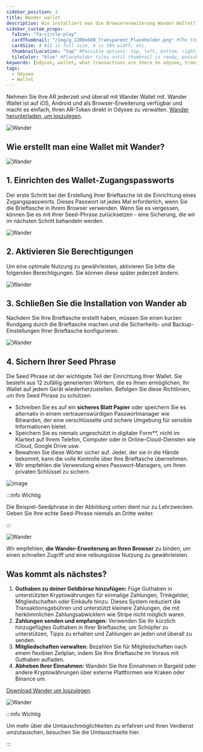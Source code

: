 ```yaml
---
sidebar_position: 3
title: Wander wallet
description: Wie installiert man die Browsererweiterung Wander Wallet?
sidebar_custom_props:
  faIcon: "fa-circle-play"
  cardThumbnail: "/img/g_1200x600_Transparent_Placeholder.png" #The thumbnail on the category card.
  cardSize: 4 #12 is full size, 6 is 50% width, etc.
  thumbnailLocation: "top" #Possible options: top, left, bottom, right, none
  tileColor: "blue" #Placeholder tiles until thumbnail is ready, possible options: blue, cream, darkpurple, lightpurple, mauve, orange, pink, none
keywords: [odysee, wallet, what transactions are there on odysee, transaction on odysee, what do the transactions mean, what is a transaction]
tags:
  - Odysee
  - Wallet
---
```


Nehmen Sie Ihre AR jederzeit und überall mit Wander Wallet mit. Wander Wallet ist auf iOS, Android und als Browser-Erweiterung verfügbar und macht es einfach, Ihren AR-Token direkt in Odysee zu verwalten. [Wander herunterladen, um loszulegen](https://www.wander.app/).

![Wander](https://thumbs.odycdn.com/1753958c862342ab15c107454f87bab0.webp)

## Wie erstellt man eine Wallet mit Wander?

![Wander](https://thumbs.odycdn.com/a556307b756714f7f557b24ed8c84176.webp)

## 1. Einrichten des Wallet-Zugangspassworts

Der erste Schritt bei der Erstellung Ihrer Brieftasche ist die Einrichtung eines Zugangspassworts. Dieses Passwort ist jedes Mal erforderlich, wenn Sie die Brieftasche in Ihrem Browser verwenden. Wenn Sie es vergessen, können Sie es mit Ihrer Seed-Phrase zurücksetzen - eine Sicherung, die wir im nächsten Schritt behandeln werden.

![Wander](https://thumbs.odycdn.com/b95dd8766a8e9046e156cbaa6cf2c5eb.webp)

## 2. Aktivieren Sie Berechtigungen

Um eine optimale Nutzung zu gewährleisten, aktivieren Sie bitte die folgenden Berechtigungen. Sie können diese später jederzeit ändern.

![Wander](https://thumbs.odycdn.com/d5e179a96bc28aa49d67bd0312cde654.webp)

## 3. Schließen Sie die Installation von Wander ab

Nachdem Sie Ihre Brieftasche erstellt haben, müssen Sie einen kurzen Rundgang durch die Brieftasche machen und die Sicherheits- und Backup-Einstellungen Ihrer Brieftasche konfigurieren.

![Wander](https://thumbs.odycdn.com/a3ecf90f44ecaa6ed936dcce89e646e3.webp)

## 4. Sichern Ihrer Seed Phrase

Die Seed Phrase ist der wichtigste Teil der Einrichtung Ihrer Wallet. Sie besteht aus 12 zufällig generierten Wörtern, die es Ihnen ermöglichen, Ihr Wallet auf jedem Gerät wiederherzustellen. Befolgen Sie diese Richtlinien, um Ihre Seed Phrase zu schützen:

* Schreiben Sie es auf ein **sicheres Blatt Papier** oder speichern Sie es alternativ in einem vertrauenswürdigen Passwortmanager wie Bitwarden, der eine verschlüsselte und sichere Umgebung für sensible Informationen bietet.
* Speichern Sie es niemals ungeschützt in digitaler Form**, nicht im Klartext auf Ihrem Telefon, Computer oder in Online-Cloud-Diensten wie iCloud, Google Drive usw.
* Bewahren Sie diese Wörter sicher auf. Jeder, der sie in die Hände bekommt, kann die volle Kontrolle über Ihre Brieftasche übernehmen.
* Wir empfehlen die Verwendung eines Passwort-Managers, um Ihren privaten Schlüssel zu sichern.

![image](https://thumbs.odycdn.com/d4ec69705ba5f6798bff432888dd8874.webp)

:::info Wichtig

Die Beispiel-Seedphrase in der Abbildung unten dient nur zu Lehrzwecken. Geben Sie Ihre echte Seed-Phrase niemals an Dritte weiter.

:::

![Wander](https://thumbs.odycdn.com/408f6d0653c98a801f1f29c3ef6e8721.webp)

Wir empfehlen, **die Wander-Erweiterung an Ihren Browser** zu binden, um einen schnellen Zugriff und eine reibungslose Nutzung zu gewährleisten.

## Was kommt als nächstes?

1. **Guthaben zu deiner Geldbörse hinzufügen:** Füge Guthaben in unterstützten Kryptowährungen für einmalige Zahlungen, Trinkgelder, Mitgliedschaften oder Einkäufe hinzu. Dieses System reduziert die Transaktionsgebühren und unterstützt kleinere Zahlungen, die mit herkömmlichen Zahlungsabwicklern wie Stripe nicht möglich waren.
2. **Zahlungen senden und empfangen:** Verwenden Sie Ihr kürzlich hinzugefügtes Guthaben in Ihrer Brieftasche, um Schöpfer zu unterstützen, Tipps zu erhalten und Zahlungen an jeden und überall zu senden.
3. **Mitgliedschaften verwalten:** Bezahlen Sie für Mitgliedschaften nach einem flexiblen Zeitplan, indem Sie Ihre Brieftasche im Voraus mit Guthaben aufladen.
4. **Abheben Ihrer Einnahmen:** Wandeln Sie Ihre Einnahmen in Bargeld oder andere Kryptowährungen über externe Plattformen wie Kraken oder Binance um.

[Download Wander um loszulegen](https://www.wander.app/).

![Wander](https://thumbs.odycdn.com/12f065be71e8821befdac6821a6febca.webp)

:::info Wichtig

Um mehr über die Umtauschmöglichkeiten zu erfahren und Ihren Verdienst umzutauschen, besuchen Sie die Umtauschseite hier.

:::
